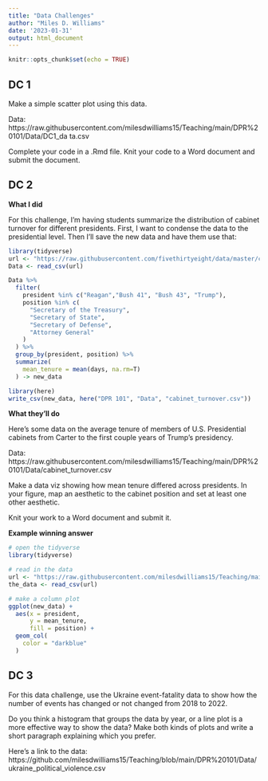 ```yaml
---
title: "Data Challenges"
author: "Miles D. Williams"
date: '2023-01-31'
output: html_document
---
```


```r
knitr::opts_chunk$set(echo = TRUE)
```


## DC 1

Make a simple scatter plot using this data.

Data: https://raw.githubusercontent.com/milesdwilliams15/Teaching/main/DPR%20101/Data/DC1_da
ta.csv

Complete your code in a .Rmd file. Knit your code to a Word document and submit the document.


## DC 2

**What I did**

For this challenge, I'm having students summarize the distribution of cabinet turnover for different presidents. First, I want to condense the data to the presidential level. Then I'll save the new data and have them use that:

```r
library(tidyverse)
url <- "https://raw.githubusercontent.com/fivethirtyeight/data/master/cabinet-turnover/cabinet-turnover.csv"
Data <- read_csv(url)
```

```r
Data %>%
  filter(
    president %in% c("Reagan","Bush 41", "Bush 43", "Trump"),
    position %in% c(
      "Secretary of the Treasury",
      "Secretary of State",
      "Secretary of Defense",
      "Attorney General"
    )
  ) %>%
  group_by(president, position) %>%
  summarize(
    mean_tenure = mean(days, na.rm=T)
  ) -> new_data

library(here)
write_csv(new_data, here("DPR 101", "Data", "cabinet_turnover.csv"))
```


**What they'll do**

Here's some data on the average tenure of members of U.S. Presidential cabinets from Carter to the first couple years of Trump's presidency. 

Data: https://raw.githubusercontent.com/milesdwilliams15/Teaching/main/DPR%20101/Data/cabinet_turnover.csv

Make a data viz showing how mean tenure differed across presidents. In your figure, map an aesthetic to the cabinet position and set at least one other aesthetic. 

Knit your work to a Word document and submit it.


**Example winning answer**

```r
# open the tidyverse
library(tidyverse)

# read in the data
url <- "https://raw.githubusercontent.com/milesdwilliams15/Teaching/main/DPR%20101/Data/cabinet_turnover.csv"
the_data <- read_csv(url)

# make a column plot
ggplot(new_data) +
  aes(x = president,
      y = mean_tenure,
      fill = position) +
  geom_col(
    color = "darkblue"
  )
```


## DC 3

For this data challenge, use the Ukraine event-fatality data to show how the number of events has changed or not changed from 2018 to 2022.

Do you think a histogram that groups the data by year, or a line plot is a more effective way to show the data? Make both kinds of plots and write a short paragraph explaining which you prefer.

Here's a link to the data: https://github.com/milesdwilliams15/Teaching/blob/main/DPR%20101/Data/ukraine_political_violence.csv




